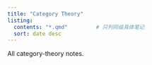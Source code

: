 ```yaml
---
title: "Category Theory"
listing:
  contents: "*.qmd"         # 只列同级具体笔记
  sort: date desc
---
```


All category-theory notes.